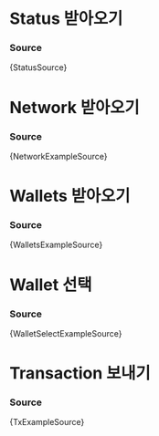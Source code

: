 





# Status 받아오기

<StatusExample />

### Source

<CodeBlock language="tsx">{StatusSource}</CodeBlock>

# Network 받아오기

<NetworkExample />

### Source

<CodeBlock language="tsx">{NetworkExampleSource}</CodeBlock>

# Wallets 받아오기

<WalletsExample />

### Source

<CodeBlock language="tsx">{WalletsExampleSource}</CodeBlock>

# Wallet 선택

<WalletSelectExample />

### Source

<CodeBlock language="tsx">{WalletSelectExampleSource}</CodeBlock>

# Transaction 보내기

<TxExample />

### Source

<CodeBlock language="tsx">{TxExampleSource}</CodeBlock>